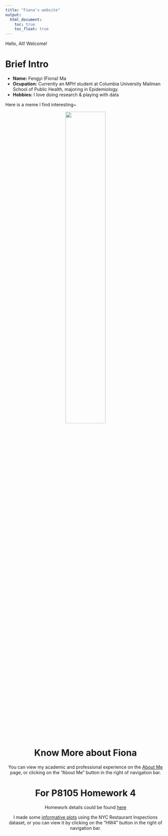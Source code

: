 ```yaml
---
title: "Fiona's website"
output: 
  html_document:
    toc: true
    toc_float: true
---
```


Hello, All! Welcome!

# Brief Intro

- __Name:__ Fengyi (Fiona) Ma
- __Ocupation:__ Currently an MPH student at Columbia University Mailman School of Public Health,  majoring in Epidemiology.
- __Hobbies:__ I love doing research & playing with data

Here is a meme I find interesting~

<center>
<img src="memes/me_writing.jpg" style="width:50%; border=10px solid">
<center>

# Know More about Fiona

You can view my academic and professional experience on the [About Me](about.html) page, or clicking on the "About Me" button in the right of navigation bar.

# For P8105 Homework 4

Homework details could be found [here](https://p8105.com/homework_4.html)

I made some [informative plots](plotly.html) using the NYC Restaurant Inspections dataset, or you can view it by clicking on the "HW4" button in the right of navigation bar.

